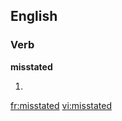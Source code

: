 ==English==

===Verb===
'''misstated'''

# {{present participle of|[[misstate]]}}

[[fr:misstated]]
[[vi:misstated]]